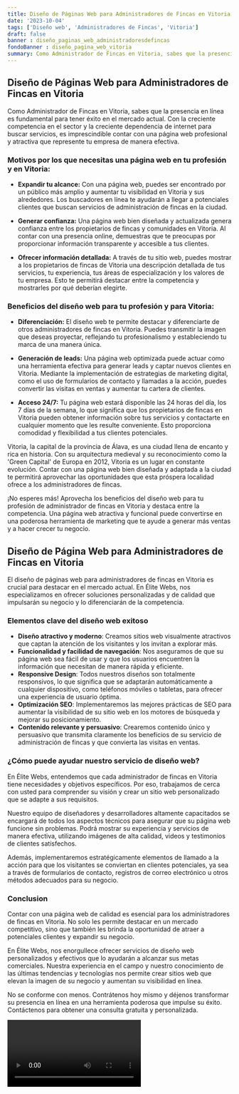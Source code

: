 ```yaml
---
title: Diseño de Páginas Web para Administradores de Fincas en Vitoria
date: '2023-10-04'
tags: ['Diseño web', 'Administradores de Fincas', 'Vitoria']
draft: false
banner : diseño_paginas_web_administradoresdefincas
fondoBanner : diseño_pagina_web_vitoria
summary: Como Administrador de Fincas en Vitoria, sabes que la presencia en línea es fundamental para tener éxito en el mercado actual. Con la creciente competencia en el sector y la creciente dependencia de internet para buscar servicios, es imprescindible contar con una página web profesional y atractiva que represente tu empresa de manera efectiva.
---
```


## Diseño de Páginas Web para Administradores de Fincas en Vitoria

Como Administrador de Fincas en Vitoria, sabes que la presencia en línea es fundamental para tener éxito en el mercado actual. Con la creciente competencia en el sector y la creciente dependencia de internet para buscar servicios, es imprescindible contar con una página web profesional y atractiva que represente tu empresa de manera efectiva.

### Motivos por los que necesitas una página web en tu profesión y en Vitoria:

- **Expandir tu alcance:** Con una página web, puedes ser encontrado por un público más amplio y aumentar tu visibilidad en Vitoria y sus alrededores. Los buscadores en línea te ayudarán a llegar a potenciales clientes que buscan servicios de administración de fincas en la ciudad.

- **Generar confianza:** Una página web bien diseñada y actualizada genera confianza entre los propietarios de fincas y comunidades en Vitoria. Al contar con una presencia online, demuestras que te preocupas por proporcionar información transparente y accesible a tus clientes.

- **Ofrecer información detallada:** A través de tu sitio web, puedes mostrar a los propietarios de fincas de Vitoria una descripción detallada de tus servicios, tu experiencia, tus áreas de especialización y los valores de tu empresa. Esto te permitirá destacar entre la competencia y mostrarles por qué deberían elegirte.

### Beneficios del diseño web para tu profesión y para Vitoria:

- **Diferenciación:** El diseño web te permite destacar y diferenciarte de otros administradores de fincas en Vitoria. Puedes transmitir la imagen que deseas proyectar, reflejando tu profesionalismo y estableciendo tu marca de una manera única.

- **Generación de leads:** Una página web optimizada puede actuar como una herramienta efectiva para generar leads y captar nuevos clientes en Vitoria. Mediante la implementación de estrategias de marketing digital, como el uso de formularios de contacto y llamadas a la acción, puedes convertir las visitas en ventas y aumentar tu cartera de clientes.

- **Acceso 24/7:** Tu página web estará disponible las 24 horas del día, los 7 días de la semana, lo que significa que los propietarios de fincas en Vitoria pueden obtener información sobre tus servicios y contactarte en cualquier momento que les resulte conveniente. Esto proporciona comodidad y flexibilidad a tus clientes potenciales.

Vitoria, la capital de la provincia de Álava, es una ciudad llena de encanto y rica en historia. Con su arquitectura medieval y su reconocimiento como la 'Green Capital' de Europa en 2012, Vitoria es un lugar en constante evolución. Contar con una página web bien diseñada y adaptada a la ciudad te permitirá aprovechar las oportunidades que esta próspera localidad ofrece a los administradores de fincas.

¡No esperes más! Aprovecha los beneficios del diseño web para tu profesión de administrador de fincas en Vitoria y destaca entre la competencia. Una página web atractiva y funcional puede convertirse en una poderosa herramienta de marketing que te ayude a generar más ventas y a hacer crecer tu negocio.

<GifSeo />

<Cta />

## Diseño de Página Web para Administradores de Fincas en Vitoria

El diseño de páginas web para administradores de fincas en Vitoria es crucial para destacar en el mercado actual. En Élite Webs, nos especializamos en ofrecer soluciones personalizadas y de calidad que impulsarán su negocio y lo diferenciarán de la competencia.

### Elementos clave del diseño web exitoso
- **Diseño atractivo y moderno**: Creamos sitios web visualmente atractivos que captan la atención de los visitantes y los invitan a explorar más.
- **Funcionalidad y facilidad de navegación**: Nos aseguramos de que su página web sea fácil de usar y que los usuarios encuentren la información que necesitan de manera rápida y eficiente.
- **Responsive Design**: Todos nuestros diseños son totalmente responsivos, lo que significa que se adaptarán automáticamente a cualquier dispositivo, como teléfonos móviles o tabletas, para ofrecer una experiencia de usuario óptima.
- **Optimización SEO**: Implementaremos las mejores prácticas de SEO para aumentar la visibilidad de su sitio web en los motores de búsqueda y mejorar su posicionamiento.
- **Contenido relevante y persuasivo**: Crearemos contenido único y persuasivo que transmita claramente los beneficios de su servicio de administración de fincas y que convierta las visitas en ventas.

### ¿Cómo puede ayudar nuestro servicio de diseño web?
En Élite Webs, entendemos que cada administrador de fincas en Vitoria tiene necesidades y objetivos específicos. Por eso, trabajamos de cerca con usted para comprender su visión y crear un sitio web personalizado que se adapte a sus requisitos.

Nuestro equipo de diseñadores y desarrolladores altamente capacitados se encargará de todos los aspectos técnicos para asegurar que su página web funcione sin problemas. Podrá mostrar su experiencia y servicios de manera efectiva, utilizando imágenes de alta calidad, videos y testimonios de clientes satisfechos.

Además, implementaremos estratégicamente elementos de llamado a la acción para que los visitantes se conviertan en clientes potenciales, ya sea a través de formularios de contacto, registros de correo electrónico u otros métodos adecuados para su negocio.

### Conclusion
Contar con una página web de calidad es esencial para los administradores de fincas en Vitoria. No solo les permite destacar en un mercado competitivo, sino que también les brinda la oportunidad de atraer a potenciales clientes y expandir su negocio.

En Élite Webs, nos enorgullece ofrecer servicios de diseño web personalizados y efectivos que lo ayudarán a alcanzar sus metas comerciales. Nuestra experiencia en el campo y nuestro conocimiento de las últimas tendencias y tecnologías nos permite crear sitios web que elevan la imagen de su negocio y aumentan su visibilidad en línea.

No se conforme con menos. Contrátenos hoy mismo y déjenos transformar su presencia en línea en una herramienta poderosa que impulse su éxito. Contáctenos para obtener una consulta gratuita y personalizada.

<Video />

<CtaBot job='Administradores de Fincas' city='Vitoria'/>

<Gmaps query='Vitoria+españa+maps' />